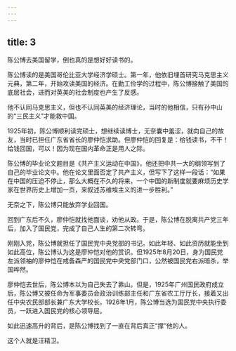 ```yaml
---
---
---
```

title: 3
---



陈公博去美国留学，倒也真的是想好好读书的。

陈公博读的是美国哥伦比亚大学经济学硕士。第一年，他依旧埋首研究马克思主义元典，第二年，开始攻读美国的经济。在勤工俭学的过程中，陈公博接触了美国的底层社会，进而对英美的社会制度也产生了反感。

他不认同马克思主义，但也不认同英美的经济理论，当时的他相信，只有孙中山的“三民主义”才能救中国。

1925年初，陈公博顺利读完硕士，想继续读博士，无奈囊中羞涩，就向自己的故友，当时已担任广东省省长的廖仲恺求助。但廖仲恺的回复是：给钱读书，不干！给钱回国，可以！因为现在国内革命正是用人之际。

陈公博的毕业论文题目是《共产主义运动在中国》，他还把中共一大的纲领写到了自己的毕业论文中。他在论文里面否定了共产主义，但写下了这样一段话：“如果在中国的压迫不停止，那么大概在不久的将来，一个中国的新制度就要麻烦历史学家在世界历史上增加一页，来叙述苏维埃主义的进一步胜利。”

无奈之下，陈公博只能放弃学业回国。

回到广东后不久，廖仲恺就找他面谈，劝他从政。于是，陈公博在脱离共产党三年后，加入了国民党，完成了自己人生的第二次转弯。

刚刚入党，陈公博就担任了国民党中央党部的书记。如此年轻、如此资历就能坐到如此高位，陈公博认为这是廖仲恺对他的赏识。但1925年8月20日，身为国民党左派领袖的廖仲恺在戒备森严的国民党中央党部门口，公然被国民党右派暗杀，举国哗然。

廖仲恺去世后，陈公博本以为自己失去了靠山。但是，1925年广州国民政府成立后，陈公博又被任命为军事委员会政治训练部主任和广东省农工厅厅长，接着又出任中央农民部部长兼广东大学校长。1926年1月，陈公博当选为国民党中央执行委员，一跃进入国民党的核心领导层。

如此迅速高升的背后，是陈公博找到了一直在背后真正“撑”他的人。

这个人就是汪精卫。